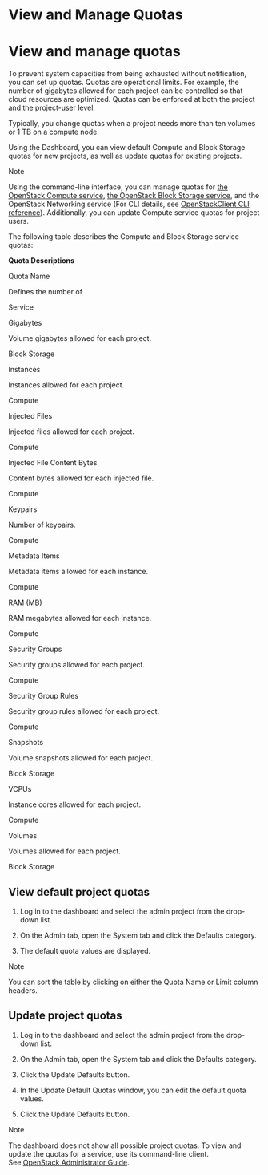 # View and Manage Quotas

# View and manage quotas

To prevent system capacities from being exhausted without notification, you can set up quotas. Quotas are operational limits. For example, the number of gigabytes allowed for each project can be controlled so that cloud resources are optimized. Quotas can be enforced at both the project and the project-user level.

Typically, you change quotas when a project needs more than ten volumes or 1 TB on a compute node.

Using the Dashboard, you can view default Compute and Block Storage quotas for new projects, as well as update quotas for existing projects.

Note

Using the command-line interface, you can manage quotas for [the OpenStack Compute service](https://docs.openstack.org/nova/latest/admin/quotas.html), [the OpenStack Block Storage service](https://docs.openstack.org/cinder/latest/cli/cli-set-quotas.html), and the OpenStack Networking service (For CLI details, see [OpenStackClient CLI reference](https://docs.openstack.org/python-openstackclient/latest/cli/command-objects/quota.html)). Additionally, you can update Compute service quotas for project users.

The following table describes the Compute and Block Storage service quotas:

**Quota Descriptions**

Quota Name

Defines the number of

Service

Gigabytes

Volume gigabytes allowed for each project.

Block Storage

Instances

Instances allowed for each project.

Compute

Injected Files

Injected files allowed for each project.

Compute

Injected File Content Bytes

Content bytes allowed for each injected file.

Compute

Keypairs

Number of keypairs.

Compute

Metadata Items

Metadata items allowed for each instance.

Compute

RAM (MB)

RAM megabytes allowed for each instance.

Compute

Security Groups

Security groups allowed for each project.

Compute

Security Group Rules

Security group rules allowed for each project.

Compute

Snapshots

Volume snapshots allowed for each project.

Block Storage

VCPUs

Instance cores allowed for each project.

Compute

Volumes

Volumes allowed for each project.

Block Storage

## View default project quotas

1. Log in to the dashboard and select the admin project from the drop-down list.

2. On the Admin tab, open the System tab and click the Defaults category.

3. The default quota values are displayed.

Note

You can sort the table by clicking on either the Quota Name or Limit column headers.

## Update project quotas

1. Log in to the dashboard and select the admin project from the drop-down list.

2. On the Admin tab, open the System tab and click the Defaults category.

3. Click the Update Defaults button.

4. In the Update Default Quotas window, you can edit the default quota values.

5. Click the Update Defaults button.

Note

The dashboard does not show all possible project quotas. To view and update the quotas for a service, use its command-line client. See [OpenStack Administrator Guide](https://docs.openstack.org/admin-guide/cli-set-quotas.html).